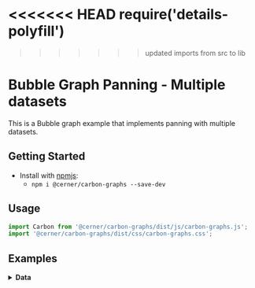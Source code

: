 <<<<<<< HEAD
require('details-polyfill')
=======
>>>>>>> updated imports from src to lib

# Bubble Graph Panning - Multiple datasets

This is a Bubble graph example that implements panning with multiple datasets.

## Getting Started

- Install with [npmjs](https://www.npmjs.com):
  - `npm i @cerner/carbon-graphs --save-dev`

## Usage

```jsx
import Carbon from '@cerner/carbon-graphs/dist/js/carbon-graphs.js';
import '@cerner/carbon-graphs/dist/css/carbon-graphs.css';
```

## Examples
<BubbleMultipleDatasetExample />

<details>
<summary style={{fontSize: 24 }}>
<b>Data</b>
</summary>

### Graph Config object
<GraphConfig />

### Data object
#### Bubble Set A Dataset
<DataObject1 />

#### Bubble Set B Dataset
<DataObject2 />
</details>
